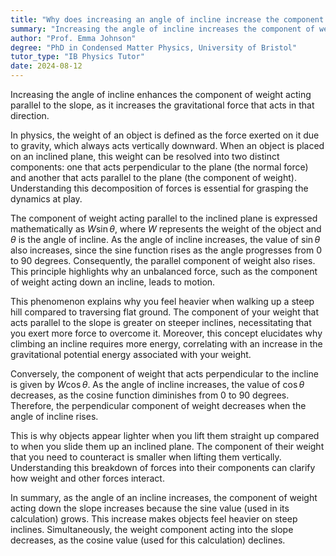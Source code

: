 ```yaml
---
title: "Why does increasing an angle of incline increase the component of weight?"
summary: "Increasing the angle of incline increases the component of weight because it increases the gravitational force acting parallel to the slope."
author: "Prof. Emma Johnson"
degree: "PhD in Condensed Matter Physics, University of Bristol"
tutor_type: "IB Physics Tutor"
date: 2024-08-12
---
```


Increasing the angle of incline enhances the component of weight acting parallel to the slope, as it increases the gravitational force that acts in that direction.

In physics, the weight of an object is defined as the force exerted on it due to gravity, which always acts vertically downward. When an object is placed on an inclined plane, this weight can be resolved into two distinct components: one that acts perpendicular to the plane (the normal force) and another that acts parallel to the plane (the component of weight). Understanding this decomposition of forces is essential for grasping the dynamics at play.

The component of weight acting parallel to the inclined plane is expressed mathematically as $W \sin \theta$, where $W$ represents the weight of the object and $\theta$ is the angle of incline. As the angle of incline increases, the value of $\sin \theta$ also increases, since the sine function rises as the angle progresses from $0$ to $90$ degrees. Consequently, the parallel component of weight also rises. This principle highlights why an unbalanced force, such as the component of weight acting down an incline, leads to motion.

This phenomenon explains why you feel heavier when walking up a steep hill compared to traversing flat ground. The component of your weight that acts parallel to the slope is greater on steeper inclines, necessitating that you exert more force to overcome it. Moreover, this concept elucidates why climbing an incline requires more energy, correlating with an increase in the gravitational potential energy associated with your weight.

Conversely, the component of weight that acts perpendicular to the incline is given by $W \cos \theta$. As the angle of incline increases, the value of $\cos \theta$ decreases, as the cosine function diminishes from $0$ to $90$ degrees. Therefore, the perpendicular component of weight decreases when the angle of incline rises.

This is why objects appear lighter when you lift them straight up compared to when you slide them up an inclined plane. The component of their weight that you need to counteract is smaller when lifting them vertically. Understanding this breakdown of forces into their components can clarify how weight and other forces interact.

In summary, as the angle of an incline increases, the component of weight acting down the slope increases because the sine value (used in its calculation) grows. This increase makes objects feel heavier on steep inclines. Simultaneously, the weight component acting into the slope decreases, as the cosine value (used for this calculation) declines.
    